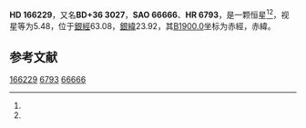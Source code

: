 {{Starbox begin
| name = HD 166229
}}
{{Starbox observe
| epoch = [[J2000.0|J2000.0]]
| constell = {{星座名待查}}<ref name=SIMBAD>{{cite web
 | url=http://simbad.u-strasbg.fr/simbad/sim-id?Ident=HR+6793
 | title =Pulsating variable Star
 | publisher=Centre de Données astronomiques de Strasbourg
 | work=SIMBAD
 | accessdate=2012-07-13}}</ref><ref name=DATA>{{cite web
 | url=http://vizier.u-strasbg.fr/viz-bin/VizieR-5?-out.add=.&-source=5050&-corr=PK=HR&-out.max=9999&HR=6793
 | title=VizieR Detailed Page
 | accessdate=2012-07-13
 | archive-date=2019-02-16
 | archive-url=https://web.archive.org/web/20190216091611/http://vizier.u-strasbg.fr/viz-bin/VizieR-5?-out.add=.&-source=5050&-corr=PK=HR&-out.max=9999&HR=6793
 | dead-url=no
 }}</ref>
| 星官 = 
| ra = {{RA|18|8|2.2}}<ref name=SIMBAD /><ref name=DATA />
| dec = {{DEC|+36|24|5}}<ref name=SIMBAD /><ref name=DATA />
| appmag_v = 5.48<ref name=SIMBAD /><ref name=DATA />
}}
{{Starbox character
| class = K2.5III<ref name=SIMBAD /><ref name=DATA />
| b-v = 1.17<ref name=SIMBAD /><ref name=DATA />
| u-b = 1.21<ref name=SIMBAD /><ref name=DATA />
| r-i = 0.56<ref name=SIMBAD /><ref name=DATA />
| variable = 
}}
{{Starbox astrometry
| radial_v = 1.21
| prop_mo_ra = -7
| parallax = 0.009
| p_error = 
}}
{{Starbox catalog
| names =BD+36 3027，[[SAO星表|SAO]] 66666，[[HD星表|HD]] 166229，[[HR星表|HR]] 6793}}
{{Starbox reference |Simbad=HR+6793}}
{{Starbox end}}

'''HD 166229'''，又名'''BD+36 3027'''，'''SAO 66666'''、'''HR 6793'''，是一颗恒星<ref name=SIMBAD /><ref name=DATA />，视星等为5.48，位于[[銀道座標系|銀經]]63.08，[[銀道座標系|銀緯]]23.92，其[[B1900.0|B1900.0]]坐标为赤經{{RA|18|4|34.1}}，赤緯{{DEC|+36|23.92|28}}。

== 参考文献 ==
{{reflist}}

{{star-stub}}

[[Category:HD和HDE天體|166229]]
[[Category:HR天體|6793]]
[[Category:SAO天體|66666]]